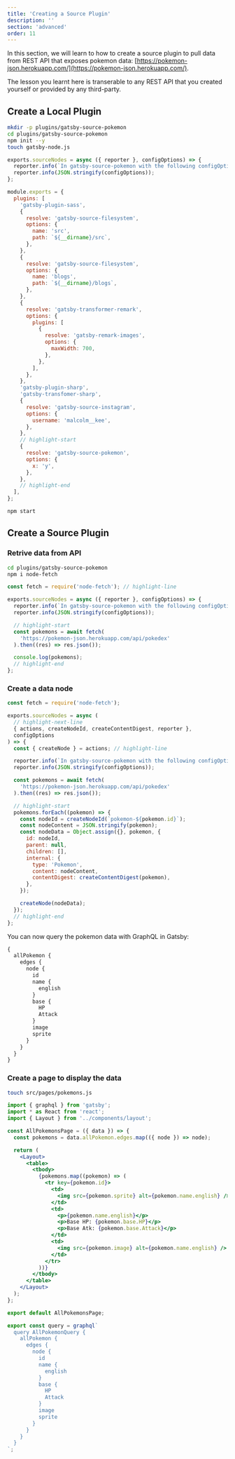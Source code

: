 ```yaml
---
title: 'Creating a Source Plugin'
description: ''
section: 'advanced'
order: 11
---
```


In this section, we will learn to how to create a source plugin to pull data from REST API that exposes pokemon data: [https://pokemon-json.herokuapp.com/](https://pokemon-json.herokuapp.com/).

The lesson you learnt here is transerable to any REST API that you created yourself or provided by any third-party.

## Create a Local Plugin

```bash
mkdir -p plugins/gatsby-source-pokemon
cd plugins/gatsby-source-pokemon
npm init --y
touch gatsby-node.js
```

```javascript fileName=plugins/gatsby-source-pokemon/gatsby-node.js
exports.sourceNodes = async ({ reporter }, configOptions) => {
  reporter.info(`In gatsby-source-pokemon with the following configOptions`);
  reporter.info(JSON.stringify(configOptions));
};
```

```javascript fileName=gatsby-config.js
module.exports = {
  plugins: [
    'gatsby-plugin-sass',
    {
      resolve: 'gatsby-source-filesystem',
      options: {
        name: 'src',
        path: `${__dirname}/src`,
      },
    },
    {
      resolve: 'gatsby-source-filesystem',
      options: {
        name: 'blogs',
        path: `${__dirname}/blogs`,
      },
    },
    {
      resolve: 'gatsby-transformer-remark',
      options: {
        plugins: [
          {
            resolve: 'gatsby-remark-images',
            options: {
              maxWidth: 700,
            },
          },
        ],
      },
    },
    'gatsby-plugin-sharp',
    'gatsby-transfomer-sharp',
    {
      resolve: 'gatsby-source-instagram',
      options: {
        username: 'malcolm__kee',
      },
    },
    // highlight-start
    {
      resolve: 'gatsby-source-pokemon',
      options: {
        x: 'y',
      },
    },
    // highlight-end
  ],
};
```

```bash
npm start
```

## Create a Source Plugin

### Retrive data from API

```bash
cd plugins/gatsby-source-pokemon
npm i node-fetch
```

```javascript fileName=plugins/gatsby-source-pokemon/gatsby-node.js
const fetch = require('node-fetch'); // highlight-line

exports.sourceNodes = async ({ reporter }, configOptions) => {
  reporter.info(`In gatsby-source-pokemon with the following configOptions`);
  reporter.info(JSON.stringify(configOptions));

  // highlight-start
  const pokemons = await fetch(
    'https://pokemon-json.herokuapp.com/api/pokedex'
  ).then((res) => res.json());

  console.log(pokemons);
  // highlight-end
};
```

### Create a data node

```javascript fileName=plugins/gatsby-source-pokemon/gatsby-node.js
const fetch = require('node-fetch');

exports.sourceNodes = async (
  // highlight-next-line
  { actions, createNodeId, createContentDigest, reporter },
  configOptions
) => {
  const { createNode } = actions; // highlight-line

  reporter.info(`In gatsby-source-pokemon with the following configOptions`);
  reporter.info(JSON.stringify(configOptions));

  const pokemons = await fetch(
    'https://pokemon-json.herokuapp.com/api/pokedex'
  ).then((res) => res.json());

  // highlight-start
  pokemons.forEach((pokemon) => {
    const nodeId = createNodeId(`pokemon-${pokemon.id}`);
    const nodeContent = JSON.stringify(pokemon);
    const nodeData = Object.assign({}, pokemon, {
      id: nodeId,
      parent: null,
      children: [],
      internal: {
        type: 'Pokemon',
        content: nodeContent,
        contentDigest: createContentDigest(pokemon),
      },
    });

    createNode(nodeData);
  });
  // highlight-end
};
```

You can now query the pokemon data with GraphQL in Gatsby:

```graphql
{
  allPokemon {
    edges {
      node {
        id
        name {
          english
        }
        base {
          HP
          Attack
        }
        image
        sprite
      }
    }
  }
}
```

### Create a page to display the data

```bash
touch src/pages/pokemons.js
```

```jsx fileName=src/pages/pokemons.js
import { graphql } from 'gatsby';
import * as React from 'react';
import { Layout } from '../components/layout';

const AllPokemonsPage = ({ data }) => {
  const pokemons = data.allPokemon.edges.map(({ node }) => node);

  return (
    <Layout>
      <table>
        <tbody>
          {pokemons.map((pokemon) => (
            <tr key={pokemon.id}>
              <td>
                <img src={pokemon.sprite} alt={pokemon.name.english} />
              </td>
              <td>
                <p>{pokemon.name.english}</p>
                <p>Base HP: {pokemon.base.HP}</p>
                <p>Base Atk: {pokemon.base.Attack}</p>
              </td>
              <td>
                <img src={pokemon.image} alt={pokemon.name.english} />
              </td>
            </tr>
          ))}
        </tbody>
      </table>
    </Layout>
  );
};

export default AllPokemonsPage;

export const query = graphql`
  query AllPokemonQuery {
    allPokemon {
      edges {
        node {
          id
          name {
            english
          }
          base {
            HP
            Attack
          }
          image
          sprite
        }
      }
    }
  }
`;
```
